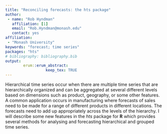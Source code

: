 ---
title: "Reconciling forecasts: the hts package"
author:
 - name: "Rob Hyndman"
   affiliation: [1]
   email: "Rob.Hyndman@monash.edu"
   contact: yes
affiliation:
 - "Monash University"
keywords: "forecast; time series"
packages: "hts"
# bibliography: bibliography.bib
output:  
        erum::erum_abstract:
                  keep_tex: TRUE
---

Hierarchical time series occur when there are multiple time series that are hierarchically organized and can
be aggregated at several different levels based on dimensions such as product, geography, or some
other features. A common application occurs in manufacturing where forecasts of sales need to be made for
a range of different products in different locations. The forecasts need to add up appropriately across the
levels of the hierarchy. I will describe some new features in the *hts* package for **R** which provides several methods for analysing and forecasting hierarchical and grouped time series. 

<!--  -->
<!--  -->
<!--  -->
